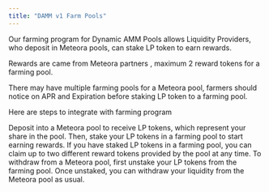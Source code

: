```yaml
---
title: "DAMM v1 Farm Pools"
---
```


Our farming program for Dynamic AMM Pools allows Liquidity Providers, who deposit in Meteora pools, can stake LP token to earn rewards.

Rewards are came from Meteora partners , maximum 2 reward tokens for a farming pool. 

There may have multiple farming pools for a Meteora pool, farmers should notice on APR and Expiration before staking LP token to a farming pool. 

Here are steps to integrate with farming program

<CardGroup>
  <Card title="Stake" icon="steak" iconType="solid">
    Deposit into a Meteora pool to receive LP tokens, which represent your share in the pool. Then, stake your LP tokens in a farming pool to start earning rewards.
  </Card>
  <Card title="Claim" icon="gift" iconType="solid">
    If you have staked LP tokens in a farming pool, you can claim up to two different reward tokens provided by the pool at any time.
  </Card>
  <Card title="Unstake" icon="unlock" iconType="solid">
    To withdraw from a Meteora pool, first unstake your LP tokens from the farming pool. Once unstaked, you can withdraw your liquidity from the Meteora pool as usual.
  </Card>
</CardGroup>